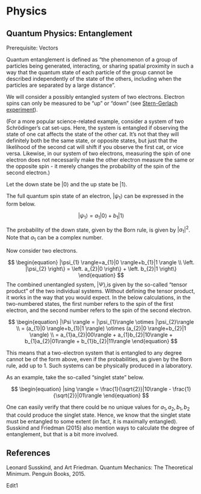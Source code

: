# Physics

## Quantum Physics: Entanglement

Prerequisite: Vectors

Quantum entanglement is defined as "the phenomenon of a group of particles being generated, interacting, or sharing spatial proximity in such a way that the quantum state of each particle of the group cannot be described independently of the state of the others, including when the particles are separated by a large distance".

We will consider a possibly entangled system of two electrons. Electron spins can only be measured to be "up" or "down" (see [Stern-Gerlach experiment](https://en.wikipedia.org/wiki/Stern%E2%80%93Gerlach_experiment)).

(For a more popular science-related example, consider a system of two Schrödinger's cat set-ups. Here, the system is entangled if observing the state of one cat affects the state of the other cat. It's not that they will definitely both be the same state, or opposite states, but just that the likelihood of the second cat will shift if you observe the first cat, or vice versa. Likewise, in our system of two electrons, measuring the spin of one electron does not necessarily make the other electron measure the same or the opposite spin - it merely changes the probability of the spin of the second electron.)

Let the down state be $|0 \rangle$ and the up state be $|1 \rangle$.

The full quantum spin state of an electron, $|\psi_{1} \rangle$ can be expressed in the form below.

$$
\begin{equation}
|\psi_{1} \rangle=a_{1}|0 \rangle+b_{1}|1 \rangle
\end{equation}
$$

The probability of the down state, given by the Born rule, is given by $|a_{1}|^2$. Note that $a_{1}$ can be a complex number.

Now consider two electrons.

$$
\begin{equation}
|\psi_{1} \rangle=a_{1}|0 \rangle+b_{1}|1 \rangle \\
\left. |\psi_{2} \right\} = \left. a_{2}|0 \right\} + \left. b_{2}|1 \right\}
\end{equation}
$$
The combined unentangled system, $|\Psi \rangle$,is given by the so-called "tensor product" of the two individual systems. Without defining the tensor product, it works in the way that you would expect. In the below calculations, in the two-numbered states, the first number refers to the spin of the first electron, and the second number refers to the spin of the second electron.

$$
\begin{equation}
|\Psi \rangle = |\psi_{1}\rangle \otimes |\psi_{2}\rangle \\
= (a_{1}|0 \rangle+b_{1}|1 \rangle) \otimes (a_{2}|0 \rangle+b_{2}|1 \rangle) \\
= a_{1}a_{2}|00\rangle + a_{1}b_{2}|10\rangle + b_{1}a_{2}|01\rangle + b_{1}b_{2}|11\rangle
\end{equation}
$$

This means that a two-electron system that is entangled to any degree cannot be of the form above, even if the probabilities, as given by the Born rule, add up to 1. Such systems can be physically produced in a laboratory.

As an example, take the so-called "singlet state" below.

$$
\begin{equation}
|sing \rangle = \frac{1}{\sqrt{2}}|10\rangle - \frac{1}{\sqrt{2}}|01\rangle
\end{equation}
$$


One can easily verify that there could be no unique values for $a_{1}, a_{2}, b_{1}, b_{2}$ that could produce the singlet state. Hence, we know that the singlet state must be entangled to some extent (in fact, it is maximally entangled). Susskind and Friedman (2015) also mention ways to calculate the degree of entanglement, but that is a bit more involved.

## References

Leonard Susskind, and Art Friedman. Quantum Mechanics: The Theoretical Minimum. Penguin Books, 2015.

Edit1